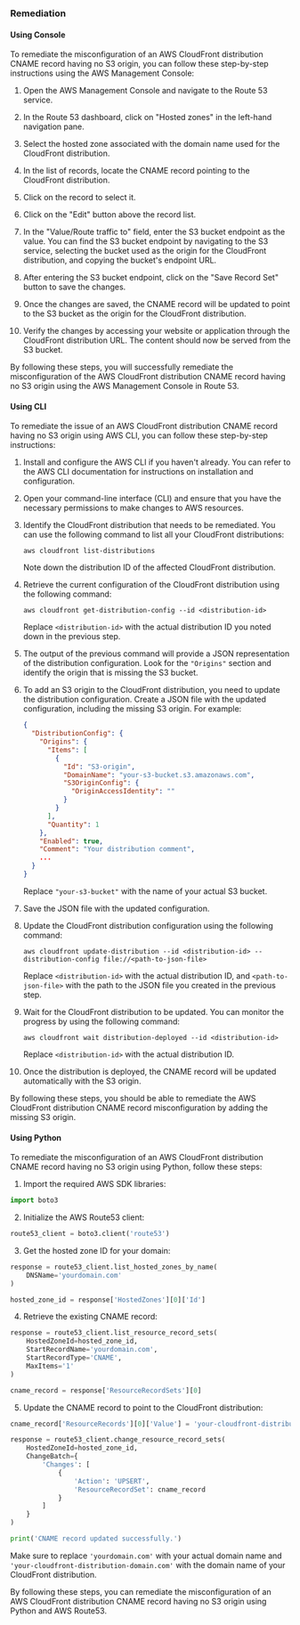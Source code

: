 ### Remediation

#### Using Console

To remediate the misconfiguration of an AWS CloudFront distribution CNAME record having no S3 origin, you can follow these step-by-step instructions using the AWS Management Console:

1. Open the AWS Management Console and navigate to the Route 53 service.

2. In the Route 53 dashboard, click on "Hosted zones" in the left-hand navigation pane.

3. Select the hosted zone associated with the domain name used for the CloudFront distribution.

4. In the list of records, locate the CNAME record pointing to the CloudFront distribution.

5. Click on the record to select it.

6. Click on the "Edit" button above the record list.

7. In the "Value/Route traffic to" field, enter the S3 bucket endpoint as the value. You can find the S3 bucket endpoint by navigating to the S3 service, selecting the bucket used as the origin for the CloudFront distribution, and copying the bucket's endpoint URL.

8. After entering the S3 bucket endpoint, click on the "Save Record Set" button to save the changes.

9. Once the changes are saved, the CNAME record will be updated to point to the S3 bucket as the origin for the CloudFront distribution.

10. Verify the changes by accessing your website or application through the CloudFront distribution URL. The content should now be served from the S3 bucket.

By following these steps, you will successfully remediate the misconfiguration of the AWS CloudFront distribution CNAME record having no S3 origin using the AWS Management Console in Route 53.

#### Using CLI

To remediate the issue of an AWS CloudFront distribution CNAME record having no S3 origin using AWS CLI, you can follow these step-by-step instructions:

1. Install and configure the AWS CLI if you haven't already. You can refer to the AWS CLI documentation for instructions on installation and configuration.

2. Open your command-line interface (CLI) and ensure that you have the necessary permissions to make changes to AWS resources.

3. Identify the CloudFront distribution that needs to be remediated. You can use the following command to list all your CloudFront distributions:

   ```
   aws cloudfront list-distributions
   ```

   Note down the distribution ID of the affected CloudFront distribution.

4. Retrieve the current configuration of the CloudFront distribution using the following command:

   ```
   aws cloudfront get-distribution-config --id <distribution-id>
   ```

   Replace `<distribution-id>` with the actual distribution ID you noted down in the previous step.

5. The output of the previous command will provide a JSON representation of the distribution configuration. Look for the `"Origins"` section and identify the origin that is missing the S3 bucket.

6. To add an S3 origin to the CloudFront distribution, you need to update the distribution configuration. Create a JSON file with the updated configuration, including the missing S3 origin. For example:

   ```json
   {
     "DistributionConfig": {
       "Origins": {
         "Items": [
           {
             "Id": "S3-origin",
             "DomainName": "your-s3-bucket.s3.amazonaws.com",
             "S3OriginConfig": {
               "OriginAccessIdentity": ""
             }
           }
         ],
         "Quantity": 1
       },
       "Enabled": true,
       "Comment": "Your distribution comment",
       ...
     }
   }
   ```

   Replace `"your-s3-bucket"` with the name of your actual S3 bucket.

7. Save the JSON file with the updated configuration.

8. Update the CloudFront distribution configuration using the following command:

   ```
   aws cloudfront update-distribution --id <distribution-id> --distribution-config file://<path-to-json-file>
   ```

   Replace `<distribution-id>` with the actual distribution ID, and `<path-to-json-file>` with the path to the JSON file you created in the previous step.

9. Wait for the CloudFront distribution to be updated. You can monitor the progress by using the following command:

   ```
   aws cloudfront wait distribution-deployed --id <distribution-id>
   ```

   Replace `<distribution-id>` with the actual distribution ID.

10. Once the distribution is deployed, the CNAME record will be updated automatically with the S3 origin.

By following these steps, you should be able to remediate the AWS CloudFront distribution CNAME record misconfiguration by adding the missing S3 origin.

#### Using Python

To remediate the misconfiguration of an AWS CloudFront distribution CNAME record having no S3 origin using Python, follow these steps:

1. Import the required AWS SDK libraries:
```python
import boto3
```

2. Initialize the AWS Route53 client:
```python
route53_client = boto3.client('route53')
```

3. Get the hosted zone ID for your domain:
```python
response = route53_client.list_hosted_zones_by_name(
    DNSName='yourdomain.com'
)

hosted_zone_id = response['HostedZones'][0]['Id']
```

4. Retrieve the existing CNAME record:
```python
response = route53_client.list_resource_record_sets(
    HostedZoneId=hosted_zone_id,
    StartRecordName='yourdomain.com',
    StartRecordType='CNAME',
    MaxItems='1'
)

cname_record = response['ResourceRecordSets'][0]
```

5. Update the CNAME record to point to the CloudFront distribution:
```python
cname_record['ResourceRecords'][0]['Value'] = 'your-cloudfront-distribution-domain.com'

response = route53_client.change_resource_record_sets(
    HostedZoneId=hosted_zone_id,
    ChangeBatch={
        'Changes': [
            {
                'Action': 'UPSERT',
                'ResourceRecordSet': cname_record
            }
        ]
    }
)

print('CNAME record updated successfully.')
```

Make sure to replace `'yourdomain.com'` with your actual domain name and `'your-cloudfront-distribution-domain.com'` with the domain name of your CloudFront distribution.

By following these steps, you can remediate the misconfiguration of an AWS CloudFront distribution CNAME record having no S3 origin using Python and AWS Route53.

